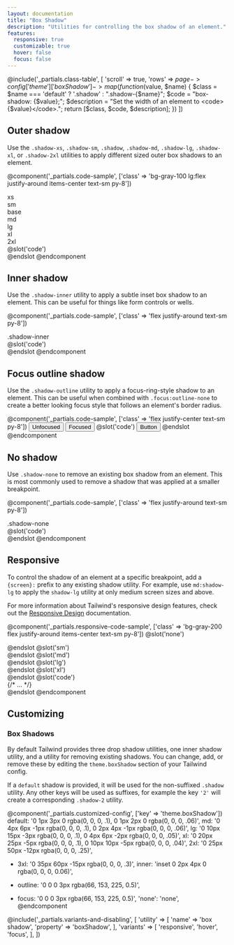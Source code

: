 ```yaml
---
layout: documentation
title: "Box Shadow"
description: "Utilities for controlling the box shadow of an element."
features:
  responsive: true
  customizable: true
  hover: false
  focus: false
---
```


@include('_partials.class-table', [
  'scroll' => true,
  'rows' => $page->config['theme']['boxShadow']->map(function ($value, $name) {
    $class = $name === 'default' ? '.shadow' : ".shadow-{$name}";
    $code = "box-shadow: {$value};";
    $description = "Set the width of an element to <code>{$value}</code>.";
    return [$class, $code, $description];
  })
])

## Outer shadow

Use the `.shadow-xs`, `.shadow-sm`, `.shadow`, `.shadow-md`, `.shadow-lg`, `.shadow-xl`, or `.shadow-2xl` utilities to apply different sized outer box shadows to an element.

@component('_partials.code-sample', ['class' => 'bg-gray-100 lg:flex justify-around items-center text-sm py-8'])
<div className="text-center px-2">
  <div className="mb-1 text-xs text-gray-600">xs</div>
  <div className="mx-auto h-6 w-6 text-xs bg-white rounded shadow-xs"></div>
</div>
<div className="mt-6 lg:mt-0 text-center px-2">
  <div className="mb-1 text-xs text-gray-600">sm</div>
  <div className="mx-auto h-8 w-8 text-xs bg-white rounded shadow-sm"></div>
</div>
<div className="mt-6 lg:mt-0 text-center px-2">
  <div className="mb-1 text-xs text-gray-600">base</div>
  <div className="mx-auto h-10 w-10 text-xs bg-white rounded shadow"></div>
</div>
<div className="mt-6 lg:mt-0 text-center px-2">
  <div className="mb-1 text-xs text-gray-600">md</div>
  <div className="mx-auto h-12 w-12 text-xs bg-white rounded shadow-md"></div>
</div>
<div className="mt-6 lg:mt-0 text-center px-2">
  <div className="mb-1 text-xs text-gray-600">lg</div>
  <div className="mx-auto h-16 w-16 text-xs bg-white rounded shadow-lg"></div>
</div>
<div className="mt-6 lg:mt-0 text-center px-2">
  <div className="mb-1 text-xs text-gray-600">xl</div>
  <div className="mx-auto h-20 w-20 text-xs bg-white rounded shadow-xl"></div>
</div>
<div className="mt-6 lg:mt-0 text-center px-2">
  <div className="mb-1 text-xs text-gray-600">2xl</div>
  <div className="mx-auto h-24 w-24 text-xs bg-white rounded shadow-2xl"></div>
</div>
@slot('code')
<div className="shadow-xs"></div>
<div className="shadow-sm"></div>
<div className="shadow"></div>
<div className="shadow-md"></div>
<div className="shadow-lg"></div>
<div className="shadow-xl"></div>
<div className="shadow-2xl"></div>
@endslot
@endcomponent

## Inner shadow

Use the `.shadow-inner` utility to apply a subtle inset box shadow to an element. This can be useful for things like form controls or wells.

@component('_partials.code-sample', ['class' => 'flex justify-around text-sm py-8'])
<div className="rounded p-4 bg-gray-200 shadow-inner">.shadow-inner</div>
@slot('code')
<div className="shadow-inner"></div>
@endslot
@endcomponent

## Focus outline shadow

Use the `.shadow-outline` utility to apply a focus-ring-style shadow to an element. This can be useful when combined with `.focus:outline-none` to create a better looking focus style that follows an element's border radius.

@component('_partials.code-sample', ['class' => 'flex justify-center text-sm py-8'])
<button className="focus:outline-none focus:shadow-outline bg-blue-500 hover:bg-blue-600 text-white font-bold py-2 px-4 rounded w-32 mr-6">
  Unfocused
</button>
<button className="focus:outline-none shadow-outline bg-blue-500 hover:bg-blue-600 text-white font-bold py-2 px-4 rounded w-32">
  Focused
</button>
@slot('code')
<button className="focus:outline-none focus:shadow-outline ...">
  Button
</button>
@endslot
@endcomponent

## No shadow

Use `.shadow-none` to remove an existing box shadow from an element. This is most commonly used to remove a shadow that was applied at a smaller breakpoint.

@component('_partials.code-sample', ['class' => 'flex justify-around text-sm py-8'])
<div className="rounded p-4 shadow-none bg-gray-200">.shadow-none</div>
@slot('code')
<div className="shadow-none"></div>
@endslot
@endcomponent

## Responsive

To control the shadow of an element at a specific breakpoint, add a `{screen}:` prefix to any existing shadow utility. For example, use `md:shadow-lg` to apply the `shadow-lg` utility at only medium screen sizes and above.

For more information about Tailwind's responsive design features, check out the [Responsive Design](/docs/responsive-design) documentation.


@component('_partials.responsive-code-sample', ['class' => 'bg-gray-200 flex justify-around items-center text-sm py-8'])
@slot('none')
<div className="h-16 w-16 bg-white rounded shadow"></div>
@endslot
@slot('sm')
<div className="h-16 w-16 bg-white rounded shadow-md"></div>
@endslot
@slot('md')
<div className="h-16 w-16 bg-white rounded shadow-lg"></div>
@endslot
@slot('lg')
<div className="h-16 w-16 bg-white rounded shadow-xl"></div>
@endslot
@slot('xl')
<div className="h-16 w-16 bg-white rounded shadow-2xl"></div>
@endslot
@slot('code')
<div className="none:shadow sm:shadow-md md:shadow-lg lg:shadow-xl xl:shadow-2xl ...">
  {/* ... */}
</div>
@endslot
@endcomponent

## Customizing

### Box Shadows

By default Tailwind provides three drop shadow utilities, one inner shadow utility, and a utility for removing existing shadows. You can change, add, or remove these by editing the `theme.boxShadow` section of your Tailwind config.

If a `default` shadow is provided, it will be used for the non-suffixed `.shadow` utility. Any other keys will be used as suffixes, for example the key `'2'` will create a corresponding `.shadow-2` utility.

@component('_partials.customized-config', ['key' => 'theme.boxShadow'])
  default: '0 1px 3px 0 rgba(0, 0, 0, .1), 0 1px 2px 0 rgba(0, 0, 0, .06)',
  md: '0 4px 6px -1px rgba(0, 0, 0, .1), 0 2px 4px -1px rgba(0, 0, 0, .06)',
  lg: '0 10px 15px -3px rgba(0, 0, 0, .1), 0 4px 6px -2px rgba(0, 0, 0, .05)',
  xl: '0 20px 25px -5px rgba(0, 0, 0, .1), 0 10px 10px -5px rgba(0, 0, 0, .04)',
  2xl: '0 25px 50px -12px rgba(0, 0, 0, .25)',
+ 3xl: '0 35px 60px -15px rgba(0, 0, 0, .3)',
  inner: 'inset 0 2px 4px 0 rgba(0, 0, 0, 0.06)',
- outline: '0 0 0 3px rgba(66, 153, 225, 0.5)',
+ focus: '0 0 0 3px rgba(66, 153, 225, 0.5)',
  'none': 'none',
@endcomponent

@include('_partials.variants-and-disabling', [
    'utility' => [
        'name' => 'box shadow',
        'property' => 'boxShadow',
    ],
    'variants' => [
        'responsive',
        'hover',
        'focus',
    ],
])
